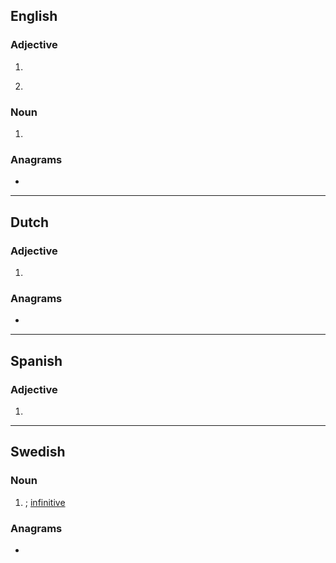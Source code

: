 {{also|INF|inf|inf.}}
==English==

===Adjective===
{{en-adj|-}}

# {{abbreviation of|en|inferior}}
# {{lb|en|lexicography}} {{abbreviation of|en|informal}}

===Noun===
{{en-noun|?}}

# {{lb|en|grammar}} {{abbreviation of|en|infinitive}}

===Anagrams===
* {{anagrams|en|a=fin|Fin|Fin.|NFI|f***in'|fin|fin.|if'n}}

----

==Dutch==

===Adjective===
{{head|nl|adjective}}

# {{abbreviation of|nl|informeel}}

===Anagrams===
* {{l|nl|Fin}}

----

==Spanish==

===Adjective===
{{head|es|adjective}}

# {{abbreviation of|es|inferior}}

----

==Swedish==

===Noun===
{{head|sv|noun}}

# {{lb|sv|lexicography|grammar}} {{abbreviation of|sv|infinitiv|nodot=1}}; [[infinitive]]

===Anagrams===
* {{anagrams|sv|a=fin|fin}}